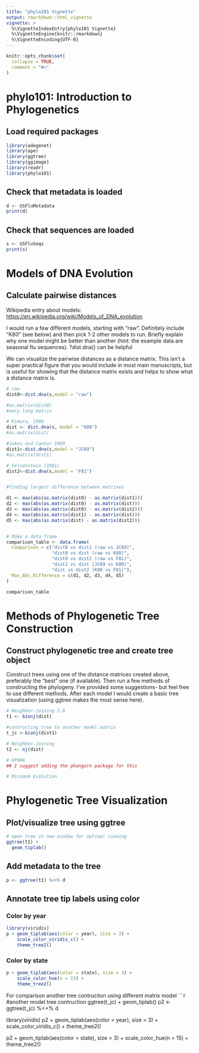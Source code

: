 ```yaml
---
title: "phylo101 Vignette"
output: rmarkdown::html_vignette
vignette: >
  %\VignetteIndexEntry{phylo101 Vignette}
  %\VignetteEngine{knitr::rmarkdown}
  %\VignetteEncoding{UTF-8}
---
```


```r
knitr::opts_chunk$set(
  collapse = TRUE,
  comment = "#>"
)
```

# phylo101: Introduction to Phylogenetics

## Load required packages

```r
library(adegenet)
library(ape)
library(ggtree)
library(ggimage)
library(readr)
library(phylo101)
```

## Check that metadata is loaded

```r
d <- USFluMetadata
print(d)
```

## Check that sequences are loaded

```r
s <- USFluSeqs
print(s)
```

# Models of DNA Evolution

## Calculate pairwise distances

Wikipedia entry about models: <https://en.wikipedia.org/wiki/Models_of_DNA_evolution>

I would run a few different models, starting with "raw". Definitely include "K80" (see below) and then pick 1-2 other models to run. Briefly explain why one model might be better than another (hint: the example data are seasonal flu sequences). ?dist.dna() can be helpful

We can visualize the pairwise distances as a distance matrix. This isn't a super practical figure that you would include in most main manuscripts, but is useful for showing that the distance matrix exists and helps to show what a distance matrix is.

```r
# raw
dist0<-dist.dna(s,model = "raw")

#as.matrix(dist0)
#very long matrix
```

```r
# Kimura, 1980
dist <- dist.dna(s, model = "K80")
#as.matrix(dist)
```

```r
#Jukes and Cantor 1969
dist1<-dist.dna(s,model = "JC69")
#as.matrix(dist1)

# Felsenstein (1981)
dist2<-dist.dna(s,model = "F81")


#finding largest difference between matrixes 

d1 <- max(abs(as.matrix(dist0) - as.matrix(dist1)))
d2 <- max(abs(as.matrix(dist0) - as.matrix(dist)))
d3 <- max(abs(as.matrix(dist0) - as.matrix(dist2)))
d4 <- max(abs(as.matrix(dist1) - as.matrix(dist)))
d5 <- max(abs(as.matrix(dist) - as.matrix(dist2)))


# Make a data frame
comparison_table <- data.frame(
  Comparison = c("dist0 vs dist1 (raw vs JC69)",
                 "dist0 vs dist (raw vs K80)",
                 "dist0 vs dist2 (raw vs F81)",
                 "dist1 vs dist (JC69 vs K80)",
                 "dist vs dist2 (K80 vs F81)"),
  Max_Abs_Difference = c(d1, d2, d3, d4, d5)
)

comparison_table

```



# Methods of Phylogenetic Tree Construction

## Construct phylogenetic tree and create tree object

Construct trees using one of the distance matrices created above, preferably the "best" one (if available). Then run a few methods of constructing the phylogeny. I've provided some suggestions- but feel free to use different methods. After each model I would create a basic tree visualization (using ggtree makes the most sense here).

```r
# Neighbor-Joining 2.0
t1 <- bionj(dist)

#contructing tree to another model matrix
t_jc <-bionj(dist1)
```

```r
# Neighbor-Joining
t2 <- nj(dist)
```

```r
# UPGMA
## I suggest adding the phangorn package for this

```

```r
# Minimum Evolution

```

# Phylogenetic Tree Visualization

## Plot/visualize tree using ggtree

```r
# open tree in new window for optimal viewing
ggtree(t1) +
  geom_tiplab()
```

## Add metadata to the tree

```r
p <- ggtree(t1) %<+% d
```

## Annotate tree tip labels using color

### Color by year

```r
library(viridis)
p + geom_tiplab(aes(color = year), size = 3) +
    scale_color_viridis_c() +
    theme_tree2()
```

### Color by state

```r
p + geom_tiplab(aes(color = state), size = 3) +
    scale_color_hue(n = 15) +
    theme_tree2()
```


For comparison another tree contruciton using different matrix model
```r
#another model tree contruction
ggtree(t_jc) +
  geom_tiplab()
p2 <- ggtree(t_jc) %<+% d

library(viridis)
p2 + geom_tiplab(aes(color = year), size = 3) +
    scale_color_viridis_c() +
    theme_tree2()

p2 + geom_tiplab(aes(color = state), size = 3) +
    scale_color_hue(n = 15) +
    theme_tree2()
